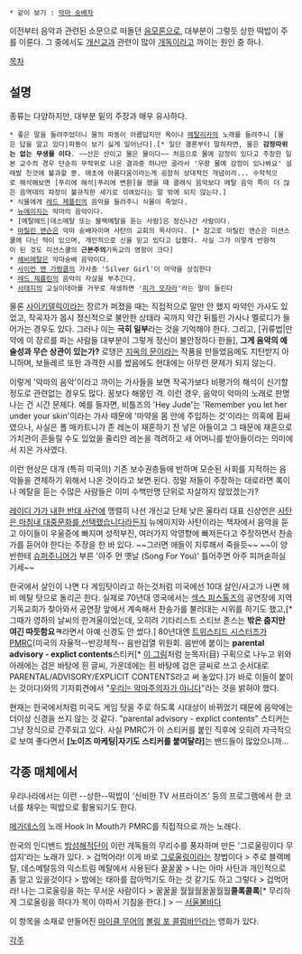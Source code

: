 * 같이 보기 : [[악마 숭배자]]

이전부터 음악과 관련된 소문으로 떠돌던 [[음모론]]으로, 대부분이 그렇듯 상한 떡밥이 주를 이룬다. 그 중에서도 [[개신교]]과 관련이 많아 [[개독]]이라고 까이는 원인 중 하나.

[[목차]]

== 설명 ==

종류는 다양하지만, 대부분 밑의 주장과 매우 유사하다.

 * 좋은 말을 들려주었더니 물의 파동이 아릅답지만 욕이나 [[메탈리카]]의 노래를 들려주니 [물은 답을 알고 있다|파동이 보기 싫게 일어난다].[* 일단 결론부터 말하자면, 물은 '''감정따위는 없는 무생물 이다'''. ~~산은 산이고 물은 물이다~~ 처음으로 물에 감정이 있다고 주장한 일본 교수의 경우 단순히 무작위로 나온 결과중 하나만 골라서 '우왕 물에 감정이 있나봐요' 설레발 친것에 불과할 뿐. 애초에 아름다움이라는게 굉장히 상대적인 개념이라... 수학적으로 해석해보면 [푸리에 해석|푸리에 변환]을 했을 때 클래식 음악보다 메탈 음악 쪽이 더 많은 음역대의 파장이 불규칙한 세기로 섞여있다는 말 밖에 되지 않는다.]
 * 식물에게 [[레드 제플린]]의 음악을 들려주니 식물이 죽었다.  
 * [[뉴에이지]]는 악마의 음악이다.
 * [메탈헤드|데스메탈 또는 블랙메탈을 듣는 사람]은 정신나간 사람이다.
 * [[마릴린 맨슨]]은 악마 숭배자이며 사탄의 교회의 목사이다. [* 참고로 마릴린 맨슨은 미션스쿨에 다닌 적이 있으며, 개인적으로 신을 믿고 있다고 답했다. 사실 그가 이렇게 반항적이 된 것도 미션스쿨의 '''근본주의'''기독교의 영향이 크다]
 * [[헤비메탈]]은 악마숭배 음악이다.
 * [[사이먼 앤 가펑클]]의 가사중 'Silver Girl'이 마약을 상징한다
 * [[레드 제플린]]의 음악이 자살을 부추긴다.
 * [[서태지]]의 교실이데아를 거꾸로 재생하면 '[[피가 모자라]]'라는 말이 들린다

물론 [[사이키델릭]]이라는 장르가 퍼졌을 때는 직접적으로 말만 안 했지 마약인 가사도 있었고, 작곡자가 몹시 정신적으로 불안한 상태라 곡까지 약간 뒤틀린 가사나 멜로디가 들어가는 경우도 있다. 그러나 이는 '''극히 일부'''라는 것을 기억해야 한다. 그리고, [귀류법|만약에 이 장르를 파는 사람들 대부분이 그렇게 정신이 불안정하다 한들], '''그게 음악의 예술성과 무슨 상관이 있는가?''' 로댕은 [[지옥의 문]]이라는 작품을 만들었음에도 지탄받지 아니하며, 보들레르 또한 과격한 시를 썼음에도 현대에는 아무런 문제가 되지 않는다.

이렇게 '악마의 음악'이라고 까이는 가사들을 보면 작곡가보다 비평가의 해석이 신기할 정도로 관련없는 경우도 많다. 꿈보다 해몽인 격. 이런 경우, 음악이 악마의 노래로 판명나는 건 시간 문제다. 예를 들자면, 비틀즈의 'Hey Jude'는 'Remember you let her under your skin'이라는 가사 때문에 '마약을 몸 안에 주입하는 것'이라는 의혹에 휩싸였으나, 사실은 폴 매카트니가 존 레논이 재혼하기 전 낳은 아들이고 그 때문에 재혼으로 가치관이 흔들릴 수도 있었을 줄리안 레논을 격려하고 새 어머니를 받아들이라는 의미에서 지은 가사였다.

이런 현상은 대개 (특히 미국의) 기존 보수권층들에 반하며 모순된 사회를 지적하는 음악들을 견제하기 위해서 나온 것이라고 보면 된다. 정말 저들이 주장하는 대로라면 록이나 메탈을 듣는 수많은 사람들은 이미 수백만명 단위로 자살하지 않았겠는가?

[[레이디 가가 내한 반대 사건]]에 맹렬히 나선 개신교 단체 낮은 울타리 대표 신상언은 [[사탄은 마침내 대중문화를 선택했습니다]]라든지 뉴에이지와 사탄이라는 책자에서 음악을 듣고 아이들이 우울증에 빠지며 성적부진, 여러가지 악영향에 빠져든다고 주장하면서 찬송가를 듣어야 한다는 주장을 한 바 있다. ~~그러면 애들이 지루해서 죽을듯~~ ~~이 양반한테 [[슈퍼주니어]]가 부른 '아주 먼 옛날 (Song For You)' 틀어주면 아주 피꺼솓하실 기세~~

한국에서 살인이 나면 다 게임탓이라고 하는것처럼 미국에선 10대 살인/사고가 나면 헤비 메탈 탓으로 돌리곤 한다. 실제로 70년대 영국에서는 [[섹스 피스톨즈]]의 공연장에 지역 기독교회가 찾아와서 공연장 앞에서 계속해서 찬송가를 불러대는 시위를 하기도 했고,[* 그때가 영하의 날씨의 한겨울이었는데, 오히려 기타리스트 스티브 존스는 '''밖은 춥지만 여긴 따듯함요ㅋ'''라면서 아예 신경도 안 썼다.] 80년대엔 [[트위스티드 시스터즈]]가 [[PMRC]](미국의 자율적--반강제적-- 음반검열 위원회. 음반에 붙이는 '''parental advisory - explict contents'''스티커[* [https://commons.wikimedia.org/wiki/File:Parental_Advisory_label.svg 이 그림]처럼 눈목자(目) 구획으로 나누고 위와 아래에는 검은 바탕에 흰 글씨, 가운데에는 흰 바탕에 검은 글씨로 쓰고 순서대로 PARENTAL/ADVISORY/EXPLICIT CONTENTS라고 써 놓았다.]가 바로 이들이 붙이는 것이다)와의 기자회견에서 "[http://www.youtube.com/watch?v=S0Vyr1TylTE 우리는 악마주의자가 아니다]"라는 것을 밝혀야 했다.

현재는 한국에서처럼 미국도 게임 탓을 주로 하도록 시대상이 바뀌었기 때문에 음악에는 더이상 신경을 쓰지 않는 것 같다. "parental advisory - explict contents" 스티커는 그냥 장식으로 간주되고 있다. 사실 PMRC가 이 스티커를 붙인 직후에 오히려 자극적으로 보여 좋다면서 '''[노이즈 마케팅|자기도 스티커를 붙여달라]'''는 밴드들이 많았으니까...

== 각종 매체에서 ==

우리나라에서는 이런 --상한--떡밥이 '신비한 TV 서프라이즈' 등의 프로그램에서 한 코너를 채우는 떡밥으로 활용되기도 한다.
{{{#!html
<iframe width="480" height="360" src="http://www.youtube.com/embed/VF7wQZGnKnA" frameborder="0" allowfullscreen></iframe>
}}}

[[메가데스]]의 노래 Hook In Mouth가 PMRC를 직접적으로 까는 노래다.

한국의 인디밴드 [[밤섬해적단]]이 이런 개독들의 무리수를 풍자하며 만든 '그로울링이다 무섭지'라는 노래가 있다.
> 겁먹어라! 이게 바로 [[그로울링]]이라는 창법이다
> 주로 블랙메탈, 데스메탈등의 익스트림 메탈에서 사용된다 꿀꿀꿀
> 나는 아마 사탄과 개인적으로 좀 알고 있을것이다
> 밤에는 태아를 잡아먹기도 하는 것 같기도 하고 그렇다
> 겁먹어라! 나는 그로울링을 하는 무서운 사람이다
> 꿀꿀꿀 월월월꿀꿀월월'''콜록콜록'''[* 무리하게 그로울링을 하다가 목이 아파서 기침을 한다.]
> ㅡ [[서울불바다]]

이 항목을 소재로 만들어진 [[마이클 무어]]의 [[볼링 포 콜럼바인]]라는 영화가 있다.

[[각주]]
